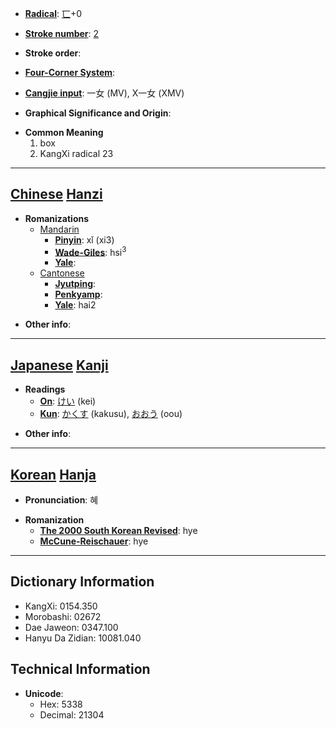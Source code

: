* '''[[Wiktionary:Chinese radical index| Radical]]''': [[Wiktionary:Chinese radical index 匸|匸]]+0

* '''[[Wiktionary:Chinese total strokes index|Stroke number]]''': [[Wiktionary:Chinese total strokes index 2|2]]

* '''Stroke order''': 

* '''[[Wiktionary:Chinese four corner index|Four-Corner System]]''': 

* '''[[Wiktionary:Chinese Cangjie index|Cangjie input]]''': 一女 (MV), X一女 (XMV)

* '''Graphical Significance and Origin''': 

* '''Common Meaning'''
*#box
*# KangXi radical 23


----

== [[Chinese]] [[Hanzi]] ==

* '''Romanizations'''
** [[Mandarin]]
*** '''[[Pinyin]]''': xǐ (xi3)
*** '''[[Wade-Giles]]''': hsi<sup>3</sup>
*** '''[[Yale]]''': 
**[[Cantonese]]
***'''[[Jyutping]]''':
***'''[[Penkyamp]]''': 
***'''[[Yale]]''': hai2

* '''Other info''': 

----

== [[Japanese]] [[Kanji]] ==

* '''Readings'''
** '''[[On]]''': [[けい]] (kei)
** '''[[Kun]]''': [[かくす]] (kakusu), [[おおう]] (oou)

* '''Other info''':  

----

== [[Korean]] [[Hanja]] ==

* '''Pronunciation''': 혜

* '''Romanization'''
** '''[[The 2000 South Korean Revised Romanization|The 2000 South Korean Revised]]''': hye
** '''[[McCune-Reischauer]]''': hye

----

== Dictionary Information ==

* KangXi: 0154.350
* Morobashi: 02672
* Dae Jaweon: 0347.100
* Hanyu Da Zidian: 10081.040

== Technical Information ==

* '''Unicode''':
** Hex: 5338
** Decimal: 21304